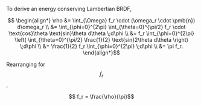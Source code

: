 To derive an energy conserving Lambertian BRDF,
```math
    \begin{align*}
        \rho &= \int_{\Omega} f_r \cdot (\omega_r \cdot \pmb{n}) d\omega_r \\
             &= \int_{\phi=0}^{2\pi} \int_{\theta=0}^{\pi/2} f_r \cdot \text{cos}\theta \text{sin}\theta d\theta \;d\phi \\
             &= f_r \int_{\phi=0}^{2\pi} \left( \int_{\theta=0}^{\pi/2} \frac{1}{2} \text{sin}2\theta d\theta \right) \;d\phi \\
             &= \frac{1}{2} f_r \int_{\phi=0}^{2\pi} \;d\phi \\
             &= \pi f_r.
    \end{align*}
```
Rearranging for $$f_r$$,
```math
    f_r = \frac{\rho}{\pi}
```